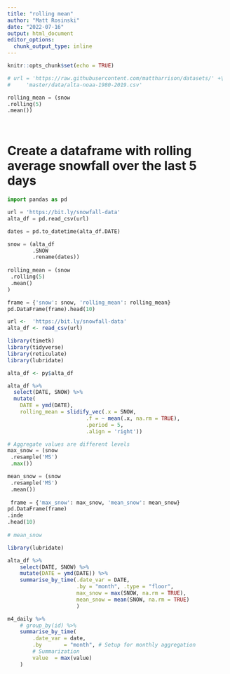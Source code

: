 ```yaml
---
title: "rolling mean"
author: "Matt Rosinski"
date: "2022-07-16"
output: html_document
editor_options: 
  chunk_output_type: inline
---
```


```r
knitr::opts_chunk$set(echo = TRUE)
```

```python
# url = 'https://raw.githubusercontent.com/mattharrison/datasets/' +\
#     'master/data/alta-noaa-1980-2019.csv'
```


```python

rolling_mean = (snow
.rolling(5)
.mean())




```


# Create a dataframe with rolling average snowfall over the last 5 days
```python
import pandas as pd

url = 'https://bit.ly/snowfall-data'
alta_df = pd.read_csv(url)

dates = pd.to_datetime(alta_df.DATE)

snow = (alta_df
        .SNOW
        .rename(dates))
        
rolling_mean = (snow
 .rolling(5)
 .mean()
)

frame = {'snow': snow, 'rolling_mean': rolling_mean}
pd.DataFrame(frame).head(10)
```
```r
url <-  'https://bit.ly/snowfall-data'
alta_df <- read_csv(url)
```

```r
library(timetk)
library(tidyverse)
library(reticulate)
library(lubridate)

alta_df <- py$alta_df

alta_df %>%
  select(DATE, SNOW) %>%
  mutate(
    DATE = ymd(DATE),
    rolling_mean = slidify_vec(.x = SNOW, 
                         .f = ~ mean(.x, na.rm = TRUE), 
                         .period = 5, 
                         .align = 'right'))

```

```python
# Aggregate values are different levels
max_snow = (snow
 .resample('MS')
 .max())

mean_snow = (snow
 .resample('MS')
 .mean())
 
 frame = {'max_snow': max_snow, 'mean_snow': mean_snow}
pd.DataFrame(frame)
.inde
.head(10)
 
# mean_snow
```


```r
library(lubridate)

alta_df %>%
    select(DATE, SNOW) %>%
    mutate(DATE = ymd(DATE)) %>%
    summarise_by_time(.date_var = DATE,
                      .by = "month", .type = "floor",
                      max_snow = max(SNOW, na.rm = TRUE),
                      mean_snow = mean(SNOW, na.rm = TRUE)
                      )
```

```r
m4_daily %>%
    # group_by(id) %>%
    summarise_by_time(
        .date_var = date,
        .by       = "month", # Setup for monthly aggregation
        # Summarization
        value  = max(value)
    )
```

